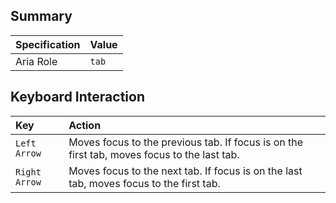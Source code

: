 ## Summary

| Specification | Value |
| :------------ | :---- |
| Aria Role     | `tab` |

## Keyboard Interaction

| Key           | Action                                                                                      |
| :------------ | :------------------------------------------------------------------------------------------ |
| `Left Arrow`  | Moves focus to the previous tab. If focus is on the first tab, moves focus to the last tab. |
| `Right Arrow` | Moves focus to the next tab. If focus is on the last tab, moves focus to the first tab.     |
